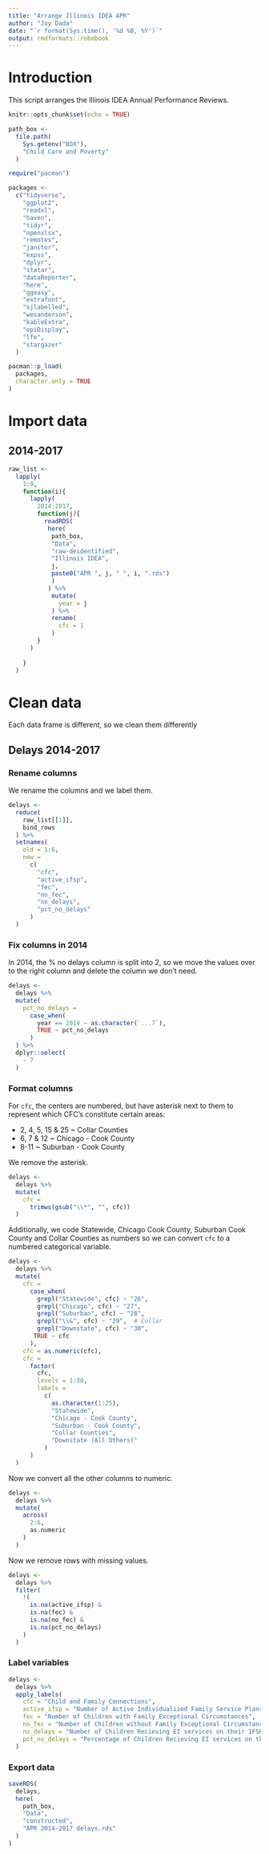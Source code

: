 ```yaml
---
title: "Arrange Illinois IDEA APR"
author: "Joy Dada"
date: "`r format(Sys.time(), '%d %B, %Y')`"
output: rmdformats::robobook
---
```


# Introduction

This script arranges the Illinois IDEA Annual Performance Reviews.

```r
knitr::opts_chunk$set(echo = TRUE)

path_box <- 
  file.path(
    Sys.getenv("BOX"),
    "Child Care and Poverty"
  )

require("pacman")

packages <-
  c("tidyverse",
    "ggplot2",
    "readxl",
    "haven",
    "tidyr",
    "openxlsx",
    "remotes",
    "janitor",
    "expss",
    "dplyr",
    "statar",
    "dataReporter",
    "here",
    "ggeasy",
    "extrafont",
    "sjlabelled",
    "wesanderson",
    "kableExtra",
    "epiDisplay",
    "lfe",
    "stargazer"
  )

pacman::p_load(
  packages,
  character.only = TRUE
)
```


# Import data

## 2014-2017

```r
raw_list <-
  lapply(
    1:9,
    function(i){
      lapply(
        2014:2017,
        function(j){
          readRDS(
           here(
            path_box,
            "Data",
            "raw-deidentified",
            "Illinois IDEA",
            j,
            paste0("APR ", j, " ", i, ".rds")
            )
           ) %>% 
            mutate(
              year = j
            ) %>% 
            rename(
              cfc = 1
            )
        }
      )
       
    }
  )
```


# Clean data

Each data frame is different, so we clean them differently

## Delays 2014-2017

### Rename columns

We rename the columns and we label them.

```r
delays <-
  reduce(
    raw_list[[1]],
    bind_rows
  ) %>% 
  setnames(
    old = 1:6,
    new = 
      c(
        "cfc",
        "active_ifsp",
        "fec",
        "no_fec",
        "no_delays",
        "pct_no_delays"
      )
  ) 
```


### Fix columns in 2014

In 2014, the % no delays column is split into 2, so we move the values over to the right column and delete the column we don't need.

```r
delays <-
  delays %>% 
  mutate(
    pct_no_delays =
      case_when(
        year == 2014 ~ as.character(`...7`),
        TRUE ~ pct_no_delays
      )
  ) %>% 
  dplyr::select(
    - 7
  )
```

### Format columns

For `cfc`, the centers are numbered, but have asterisk next to them to represent which CFC's constitute certain areas:

- 2, 4, 5, 15 & 25 ~ Collar Counties
- 6, 7 & 12 ~ Chicago - Cook County
- 8-11 ~ Suburban - Cook County

We remove the asterisk.

```r
delays <- 
  delays %>% 
  mutate(
    cfc =
      trimws(gsub("\\*", "", cfc))
  )
```

Additionally,  we code Statewide, Chicago Cook County, Suburban Cook County and Collar Counties as numbers so we can convert `cfc` to a numbered categorical variable.

```r
delays <- 
  delays %>% 
  mutate(
    cfc = 
      case_when(
        grepl("Statewide", cfc) ~ "26",
        grepl("Chicago", cfc) ~ "27",
        grepl("Suburban", cfc) ~ "28",
        grepl("\\&", cfc) ~ "29",  # Collar
        grepl("Downstate", cfc) ~ "30",
       TRUE ~ cfc
      ),
    cfc = as.numeric(cfc),
    cfc =
      factor(
        cfc,
        levels = 1:30,
        labels = 
          c(
            as.character(1:25),
            "Statewide",
            "Chicago - Cook County",
            "Suburban - Cook County",
            "Collar Counties",
            "Downstate (All Others)"
          )
      )
  ) 
```

Now we convert all the other columns to numeric.

```r
delays <- 
  delays %>% 
  mutate(
    across(
      2:6,
      as.numeric
    )
  )
```

Now we remove rows with missing values.

```r
delays <- 
  delays %>% 
  filter(
    !(
      is.na(active_ifsp) &
      is.na(fec) &
      is.na(no_fec) &
      is.na(pct_no_delays)
    )
  )
```

### Label variables

```r
delays <- 
  delays %>% 
  apply_labels(
    cfc = "Child and Family Connections",
    active_ifsp = "Number of Active Individualized Family Service Plans (IFSP)",
    fec = "Number of Children with Family Exceptional Circumstances",
    no_fec = "Number of Children without Family Exceptional Circumstances",
    no_delays = "Number of Children Recieving EI services on their IFSPs in a timely manner",
    pct_no_delays = "Percentage of Children Recieving EI services on their IFSPs in a timely manner /n (No Delays + FEC)/Active IFSP"
  )
```


### Export data

```r
saveRDS(
  delays,
  here(
    path_box,
    "Data",
    "constructed",
    "APR 2014-2017 delays.rds"
  )
)
```


